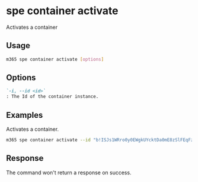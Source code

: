 
# spe container activate

Activates a container

## Usage

```sh
m365 spe container activate [options]
```

## Options

```md definition-list
`-i, --id <id>`
: The Id of the container instance.
```

<Global />

## Examples

Activates a container.

```sh
m365 spe container activate --id "b!ISJs1WRro0y0EWgkUYcktDa0mE8zSlFEqFzqRn70Zwp1CEtDEBZgQICPkRbil_5Z"
```

## Response

The command won't return a response on success.
